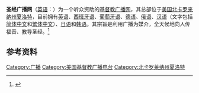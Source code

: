 {{Infobox company
 | name = 圣经广播网
 | logo = 
 | type = 非盈利
 | genre =
 | foundation = 1971年10月2日
 | founder = 达罗伟（Lowell Davey）
 | location_city = [[美国|美国]][[北卡罗来纳州|北卡罗来纳州]][[夏洛特_(北卡羅來納州)|夏洛特]]
 | location_country = [[美国|美国]]
 | location =
 | locations =
 | area_served = 南北美洲
 | key_people =
 | industry = 广播
 | products =
 | services = 宗教广播
 | revenue =
 | operating_income =
 | net_income =
 | owner =
 | num_employees =
 | parent =
 | divisions =
 | subsid =
 | slogan =
 | homepage = http://www.bbnradio.org
 | footnotes =
 | intl =
}}

'''圣经广播网'''（[[英语|英语]]：{{lang|en|Bible Broadcasting Network, BBN}}）为一个听众资助的[[基督教|基督教]][[广播联播网|广播网]]，其总部位于[[美国|美国]][[北卡罗来纳州|北卡罗来纳州]][[夏洛特_(北卡羅來納州)|夏洛特]]，目前拥有[[英语|英语]]、[[西班牙语|西班牙语]]、[[葡萄牙语|葡萄牙语]]、[[德语|德语]]、[[俄语|俄语]]、[[汉语|汉语]]（文字包括[[简体中文|简体中文]]和[[繁体中文|繁体中文]]）、[[日语|日语]]和[[韩语|韩语]]。其宗旨是利用广播为媒介，全天候地向人传福音、教导圣经。<ref>{{Cite web |url=http://www.bbnradio.org/wcm4/schinese/%E5%9C%A3%E7%BB%8F%E5%B9%BF%E6%92%AD%E7%BD%91/%E5%85%B3%E4%BA%8E%E6%88%91%E4%BB%AC/%E5%AE%97%E6%97%A8%E5%8F%8A%E5%8E%86%E5%8F%B2/tabid/519/Default.aspx |title=圣经广播网宗旨及历史 |accessdate=2012-03-03 |archive-date=2012-06-21 |archive-url=https://web.archive.org/web/20120621151639/http://www.bbnradio.org/wcm4/schinese/%E5%9C%A3%E7%BB%8F%E5%B9%BF%E6%92%AD%E7%BD%91/%E5%85%B3%E4%BA%8E%E6%88%91%E4%BB%AC/%E5%AE%97%E6%97%A8%E5%8F%8A%E5%8E%86%E5%8F%B2/tabid/519/Default.aspx |dead-url=no }}</ref>

==参考资料==
{{Reflist}}

[[Category:广播|Category:广播]]
[[Category:美国基督教广播电台|Category:美国基督教广播电台]]
[[Category:北卡罗莱纳州夏洛特|Category:北卡罗莱纳州夏洛特]]